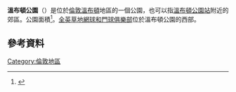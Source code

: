 {{Infobox UK place
| country                  = 英格蘭
| map_type                 = 大倫敦
| coordinates              = {{coord|51.438734|-0.205200|display=inline,title}}
| region                   = London
| population               = 11,197
| population_ref           = （2011年）<ref>{{cite web|url=http://www.neighbourhood.statistics.gov.uk/dissemination/LeadKeyFigures.do?a=7&b=13688981&c=Wimbledon+Park&d=14&e=62&g=6334442&i=1001x1003x1032x1004&m=0&r=1&s=1476194721000&enc=1|title=Merton Ward population 2011|accessdate=2016-10-11|publisher=Office for National Statistics|work=Neighbourhood Statistics|archive-date=2016-10-21|archive-url=https://web.archive.org/web/20161021060017/http://www.neighbourhood.statistics.gov.uk/dissemination/LeadKeyFigures.do?a=7&b=13688981&c=Wimbledon+Park&d=14&e=62&g=6334442&i=1001x1003x1032x1004&m=0&r=1&s=1476194721000&enc=1|dead-url=no}}</ref>
| official_name            = Wimbledon Park
| london_borough           = [[溫布頓_(倫敦)|溫布頓]]
| constituency_westminster = 
| post_town                = LONDON
| postcode_district        = SW19
| postcode_area            = SW   
| dial_code                = 020
}}
'''溫布頓公園'''（{{lang-en|Wimbledon Park}}）是位於[[倫敦|倫敦]][[溫布頓_(倫敦)|溫布頓]]地區的一個公園，也可以指[[溫布頓公園站|溫布頓公園站]]附近的郊區。公園面積{{convert|27|ha|acre}}<ref>{{cite web |url=http://www.londongardensonline.org.uk/gardens-online-record.asp?ID=WND075 |title=London Gardens Online wimbledon Park |year=2012 |work=web page |publisher=London Parks and Gardens Trust |accessdate=4 October 2012 |archive-date=2017-10-21 |archive-url=https://web.archive.org/web/20171021055937/http://www.londongardensonline.org.uk/gardens-online-record.asp?ID=WND075 |dead-url=no }}</ref>。[[全英草地網球和門球俱樂部|全英草地網球和門球俱樂部]]位於溫布頓公園的西部。

==參考資料==
<references/>
[[Category:倫敦地區|Category:倫敦地區]]